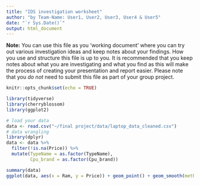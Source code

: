 ```yaml
---
title: "IDS investigation worksheet"
author: "by Team-Name: User1, User2, User3, User4 & User5"
date: "`r Sys.Date()`"
output: html_document
---
```


**Note:** You can use this file as you 'working document' where you can try out various investigation ideas and keep notes about your findings. How you use and structure this file is up to you. It is recommended that you keep notes about what you are investigating and what you find as this will make the process of creating your presentation and report easier. Please note that you _do not_ need to submit this file as part of your group project.



```r
knitr::opts_chunk$set(echo = TRUE)
```


```r
library(tidyverse)
library(cherryblossom)  
library(ggplot2)
```


```r
# load your data 
data <- read.csv("~/final project/data/laptop_data_cleaned.csv")
# data wrangling
library(dplyr)
data <- data %>%
  filter(!is.na(Price)) %>%
  mutate(TypeName = as.factor(TypeName), 
         Cpu_brand = as.factor(Cpu_brand))

summary(data)
ggplot(data, aes(x = Ram, y = Price)) + geom_point() + geom_smooth(method = 'lm')




```


